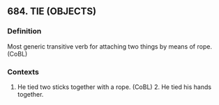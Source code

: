 ## 684. TIE (OBJECTS)
### Definition
Most generic transitive verb for attaching two things by means of rope. (CoBL)

### Contexts
1. He tied two sticks together with a rope. (CoBL) 2. He tied his hands together.

